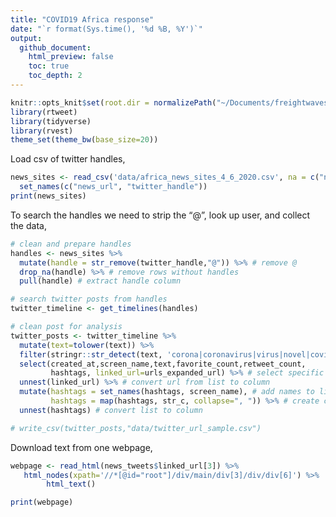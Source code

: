 ```yaml
---
title: "COVID19 Africa response"
date: "`r format(Sys.time(), '%d %B, %Y')`"
output:
  github_document:
    html_preview: false
    toc: true
    toc_depth: 2
---
```


```r
knitr::opts_knit$set(root.dir = normalizePath("~/Documents/freightwaves/Africa-covid19-response")) 
library(rtweet)
library(tidyverse)
library(rvest)
theme_set(theme_bw(base_size=20))
```

Load csv of twitter handles,

```r
news_sites <- read_csv('data/africa_news_sites_4_6_2020.csv', na = c("null",""," ")) %>%
  set_names(c("news_url", "twitter_handle"))
print(news_sites)
```

To search the handles we need to strip the "@", look up user, and collect the data,

```r
# clean and prepare handles
handles <- news_sites %>%
  mutate(handle = str_remove(twitter_handle,"@")) %>% # remove @
  drop_na(handle) %>% # remove rows without handles
  pull(handle) # extract handle column

# search twitter posts from handles
twitter_timeline <- get_timelines(handles) 

# clean post for analysis 
twitter_posts <- twitter_timeline %>%
  mutate(text=tolower(text)) %>%
  filter(stringr::str_detect(text, 'corona|coronavirus|virus|novel|covid|covid-19|pandemic')) %>%
  select(created_at,screen_name,text,favorite_count,retweet_count,
         hashtags, linked_url=urls_expanded_url) %>% # select specific columns
  unnest(linked_url) %>% # convert url from list to column
  mutate(hashtags = set_names(hashtags, screen_name), # add names to list
         hashtags = map(hashtags, str_c, collapse=", ")) %>% # create char string
  unnest(hashtags) # convert list to column 

# write_csv(twitter_posts,"data/twitter_url_sample.csv")
```

Download text from one webpage,

```r
webpage <- read_html(news_tweets$linked_url[3]) %>%
   html_nodes(xpath='//*[@id="root"]/div/main/div[3]/div/div[6]') %>%      
        html_text() 

print(webpage)
```


